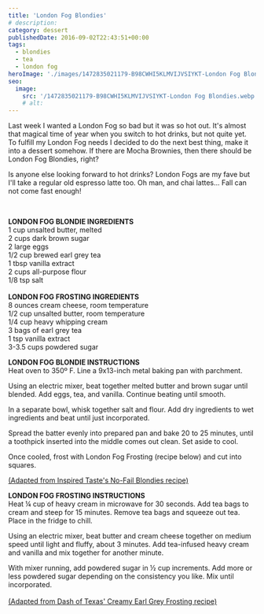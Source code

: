 ```yaml
---
title: 'London Fog Blondies'
# description:
category: dessert
publishedDate: 2016-09-02T22:43:51+00:00
tags:
  - blondies
  - tea
  - london fog
heroImage: './images/1472835021179-B98CWHI5KLMVIJVSIYKT-London Fog Blondies.webp'
seo:
  image:
    src: '/1472835021179-B98CWHI5KLMVIJVSIYKT-London Fog Blondies.webp'
    # alt:
---
```



<div class="sqs-html-content">
	<p>
		Last week I wanted a London Fog so bad but it was so hot out. It's almost
		that magical time of year when you switch to hot drinks, but not quite yet.
		To fulfill my London Fog needs I decided to do the next best thing, make it
		into a dessert somehow. If there are Mocha Brownies, then there should be
		London Fog Blondies, right? 
	</p>
</div>
<div
	class="image-block-outer-wrapper layout-caption-below design-layout-inline"
	data-test="image-block-inline-outer-wrapper"
>
	<figure class="sqs-block-image-figure intrinsic">
		<div
			class="image-block-wrapper"
			data-animation-role="image"
			data-animation-override=""
		>
			<div class="sqs-image-shape-container-element has-aspect-ratio">
				<Picture
					src={ContentImage1}
					alt="london fog blondies | sarah makes stuff"
				></Picture>
			</div>
		</div>
	</figure>
</div>
<div
	class="image-block-outer-wrapper layout-caption-below design-layout-inline"
	data-test="image-block-inline-outer-wrapper"
>
	<figure class="sqs-block-image-figure intrinsic">
		<div
			class="image-block-wrapper"
			data-animation-role="image"
			data-animation-override=""
		>
			<div class="sqs-image-shape-container-element has-aspect-ratio">
				<Picture
					src={ContentImage2}
					alt="london fog blondies | sarah makes stuff"
				></Picture>
			</div>
		</div>
	</figure>
</div>
<div
	class="image-block-outer-wrapper layout-caption-below design-layout-inline"
	data-test="image-block-inline-outer-wrapper"
>
	<figure class="sqs-block-image-figure intrinsic">
		<div
			class="image-block-wrapper"
			data-animation-role="image"
			data-animation-override=""
		>
			<div class="sqs-image-shape-container-element has-aspect-ratio">
				<Picture
					src={ContentImage3}
					alt="london fog blondies | sarah makes stuff"
				></Picture>
			</div>
		</div>
	</figure>
</div>
<div
	class="image-block-outer-wrapper layout-caption-below design-layout-inline"
	data-test="image-block-inline-outer-wrapper"
>
	<figure class="sqs-block-image-figure intrinsic">
		<div
			class="image-block-wrapper"
			data-animation-role="image"
			data-animation-override=""
		>
			<div class="sqs-image-shape-container-element has-aspect-ratio">
				<Picture
					src={ContentImage4}
					alt="london fog blondies | sarah makes stuff"
				></Picture>
			</div>
		</div>
	</figure>
</div>
<div
	class="image-block-outer-wrapper layout-caption-below design-layout-inline"
	data-test="image-block-inline-outer-wrapper"
>
	<figure class="sqs-block-image-figure intrinsic">
		<div
			class="image-block-wrapper"
			data-animation-role="image"
			data-animation-override=""
		>
			<div class="sqs-image-shape-container-element has-aspect-ratio">
				<Picture
					src={ContentImage5}
					alt="london fog blondies | sarah makes stuff"
				></Picture>
			</div>
		</div>
	</figure>
</div>
<div
	class="image-block-outer-wrapper layout-caption-below design-layout-inline"
	data-test="image-block-inline-outer-wrapper"
>
	<figure class="sqs-block-image-figure intrinsic">
		<div
			class="image-block-wrapper"
			data-animation-role="image"
			data-animation-override=""
		>
			<div class="sqs-image-shape-container-element has-aspect-ratio">
				<Picture
					src={ContentImage6}
					alt="london fog blondies | sarah makes stuff"
				></Picture>
			</div>
		</div>
	</figure>
</div>
<div class="sqs-html-content">
	<p>
		Is anyone else looking forward to hot drinks? London Fogs are my fave but
		I'll take a regular old espresso latte too. Oh man, and chai lattes... Fall
		can not come fast enough!
	</p>
</div>
<div
	class="image-block-outer-wrapper layout-caption-below design-layout-inline"
	data-test="image-block-inline-outer-wrapper"
>
	<figure class="sqs-block-image-figure intrinsic">
		<div
			class="image-block-wrapper"
			data-animation-role="image"
			data-animation-override=""
		>
			<div class="sqs-image-shape-container-element has-aspect-ratio">
				<Picture
					src={ContentImage7}
					alt="london fog blondies | sarah makes stuff"
				></Picture>
			</div>
		</div>
	</figure>
</div>
<div
	class="image-block-outer-wrapper layout-caption-below design-layout-inline"
	data-test="image-block-inline-outer-wrapper"
>
	<figure class="sqs-block-image-figure intrinsic">
		<div
			class="image-block-wrapper"
			data-animation-role="image"
			data-animation-override=""
		>
			<div class="sqs-image-shape-container-element has-aspect-ratio">
				<Picture
					src={ContentImage8}
					alt="london fog blondies | sarah makes stuff"
				></Picture>
			</div>
		</div>
	</figure>
</div>
<div
	class="image-block-outer-wrapper layout-caption-below design-layout-inline"
	data-test="image-block-inline-outer-wrapper"
>
	<figure class="sqs-block-image-figure intrinsic">
		<div
			class="image-block-wrapper"
			data-animation-role="image"
			data-animation-override=""
		>
			<div class="sqs-image-shape-container-element has-aspect-ratio">
				<Picture
					src={ContentImage9}
					alt="london fog blondies | sarah makes stuff"
				></Picture>
			</div>
		</div>
	</figure>
</div>
<div class="sqs-html-content">
	<p> </p>
	<p>
		<strong>LONDON FOG BLONDIE INGREDIENTS</strong> <br />1 cup unsalted butter,
		melted
		<br />2 cups dark brown sugar
		<br />2 large eggs
		<br />
		1/2 cup brewed earl grey tea
		<br />1 tbsp vanilla extract
		<br />2 cups all-purpose flour
		<br />
		1/8 tsp salt
		<br />
		<br />
		<strong>LONDON FOG FROSTING INGREDIENTS</strong>
		<br />8 ounces cream cheese, room temperature
		<br />
		1/2 cup unsalted butter, room temperature
		<br />
		1/4 cup heavy whipping cream
		<br />3 bags of earl grey tea
		<br />1 tsp vanilla extract
		<br />
		3-3.5 cups powdered sugar
	</p>
	<p>
		<strong>LONDON FOG BLONDIE INSTRUCTIONS</strong>
		<br />
		<span>
			Heat oven to 350º F. Line a 9x13-inch metal baking pan with parchment.
		</span>
	</p>
	<p>
		Using an electric mixer, beat together melted butter and brown sugar until
		blended. Add eggs, tea, and vanilla. Continue beating until smooth.
	</p>
	<p>
		In a separate bowl, whisk together salt and flour. Add dry ingredients to
		wet ingredients and beat until just incorporated.
	</p>
	<p>
		Spread the batter evenly into prepared pan and bake 20 to 25 minutes, until
		a toothpick inserted into the middle comes out clean. Set aside to cool.
	</p>
	<p>
		Once cooled, frost with London Fog Frosting (recipe below) and cut into
		squares. 
	</p>
	<p>
		<a
			target="_blank"
			href="http://www.inspiredtaste.net/23801/no-fail-blondies-recipe/?utm_source=Inspired+Taste+Newsletter&amp;utm_campaign=74f9a8bfa2-New_Look_Test6_22_2013&amp;utm_medium=email&amp;utm_term=0_48920376f7-74f9a8bfa2-313075277"
		>
			(Adapted from Inspired Taste's No-Fail Blondies recipe)
		</a>
	</p>
	<p>
		<strong>LONDON FOG FROSTING INSTRUCTIONS</strong>
		<br />
		Heat ¼ cup of heavy cream in microwave for 30 seconds. Add tea bags to cream
		and steep for 15 minutes. Remove tea bags and squeeze out tea. Place in the
		fridge to chill.
	</p>
	<p>
		Using an electric mixer, beat butter and cream cheese together on medium
		speed until light and fluffy, about 3 minutes. Add tea-infused heavy cream
		and vanilla and mix together for another minute.
	</p>
	<p>
		With mixer running, add powdered sugar in ½ cup increments. Add more or less
		powdered sugar depending on the consistency you like. Mix until
		incorporated. 
		<br />
		<br />
		<a
			target="_blank"
			href="http://www.dashoftexas.com/2016/05/03/lemon-cake-with-creamy-earl-grey-frosting/"
		>
			(Adapted from Dash of Texas' Creamy Earl Grey Frosting recipe)
		</a>
	</p>
</div>
